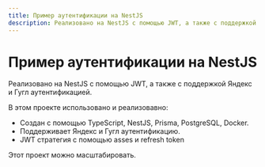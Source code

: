 ```yaml
---
title: Пример аутентификации на NestJS
description: Реализовано на NestJS с помощью JWT, а также с поддержкой Яндекс и Гугл аутентификацией.
---
```


# Пример аутентификации на NestJS

Реализовано на NestJS с помощью JWT, а также с поддержкой Яндекс и Гугл аутентификацией.

В этом проекте использовано и реализовавно:

- Создан с помощью TypeScript, NestJS, Prisma, PostgreSQL, Docker.
- Поддерживает Яндекс и Гугл аутентификацию.
- JWT стратегия с помощью asses и refresh token

Этот проект можно масштабировать.
